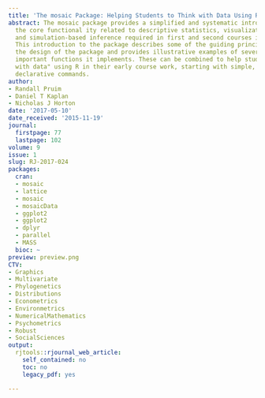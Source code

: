 ```yaml
---
title: 'The mosaic Package: Helping Students to Think with Data Using R'
abstract: The mosaic package provides a simplified and systematic introduction to
  the core functional ity related to descriptive statistics, visualization, modeling,
  and simulation-based inference required in first and second courses in statistics.
  This introduction to the package describes some of the guiding principles behind
  the design of the package and provides illustrative examples of several of the most
  important functions it implements. These can be combined to help students “think
  with data" using R in their early course work, starting with simple, yet powerful,
  declarative commands.
author:
- Randall Pruim
- Daniel T Kaplan
- Nicholas J Horton
date: '2017-05-10'
date_received: '2015-11-19'
journal:
  firstpage: 77
  lastpage: 102
volume: 9
issue: 1
slug: RJ-2017-024
packages:
  cran:
  - mosaic
  - lattice
  - mosaic
  - mosaicData
  - ggplot2
  - ggplot2
  - dplyr
  - parallel
  - MASS
  bioc: ~
preview: preview.png
CTV:
- Graphics
- Multivariate
- Phylogenetics
- Distributions
- Econometrics
- Environmetrics
- NumericalMathematics
- Psychometrics
- Robust
- SocialSciences
output:
  rjtools::rjournal_web_article:
    self_contained: no
    toc: no
    legacy_pdf: yes

---
```

